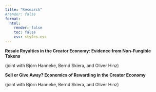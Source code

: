 ```yaml
---
title: "Research"
#render: false
format:
  html:
    render: false
    toc: false
    css: styles.css
---
```


**Resale Royalties in the Creator Economy: Evidence from Non-Fungible Tokens**

(joint with Björn Hanneke, Bernd Skiera, and Oliver Hinz)

**Sell or Give Away? Economics of Rewarding in the Creator Economy**

(joint with Björn Hanneke, Bernd Skiera, and Oliver Hinz)
